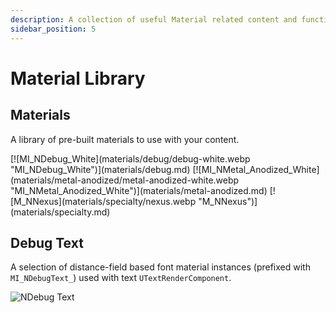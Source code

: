 ```yaml
---
description: A collection of useful Material related content and functionality.
sidebar_position: 5
---
```



# Material Library

<PluginDetails moduleName="NexusMaterialLibrary" />

## Materials

A library of pre-built materials to use with your content.

<div class="image-thumbnails">
[![MI_NDebug_White](materials/debug/debug-white.webp "MI_NDebug_White")](materials/debug.md)
[![MI_NMetal_Anodized_White](materials/metal-anodized/metal-anodized-white.webp "MI_NMetal_Anodized_White")](materials/metal-anodized.md)
[![M_NNexus](materials/specialty/nexus.webp "M_NNexus")](materials/specialty.md)
</div>


## Debug Text

A selection of distance-field based font material instances (prefixed with `MI_NDebugText_`) used with text `UTextRenderComponent`.

![NDebug Text](debug-text.webp)

<DocCardList />
